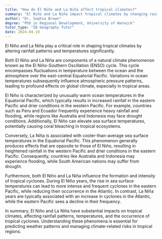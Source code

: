 ```yaml
---
title: "How do El Niño and La Niña affect tropical climates?"
summary: "El Niño and La Niña impact tropical climates by changing rainfall patterns and temperatures, leading to significant environmental and weather-related consequences."
author: "Dr. Sophia Brown"
degree: "PhD in Regional Development, University of Warwick"
tutor_type: "IB Geography Tutor"
date: 2024-04-19
---
```


El Niño and La Niña play a critical role in shaping tropical climates by altering rainfall patterns and temperatures significantly.

Both El Niño and La Niña are components of a natural climate phenomenon known as the El Niño-Southern Oscillation (ENSO) cycle. This cycle encompasses fluctuations in temperature between the ocean and the atmosphere over the east-central Equatorial Pacific. Variations in ocean temperatures subsequently influence atmospheric pressure patterns, leading to profound effects on global climate, especially in tropical areas.

El Niño is characterized by unusually warm ocean temperatures in the Equatorial Pacific, which typically results in increased rainfall in the eastern Pacific and drier conditions in the western Pacific. For example, countries such as Peru and Ecuador frequently experience heavy rainfall and flooding, while regions like Australia and Indonesia may face drought conditions. Additionally, El Niño can elevate sea surface temperatures, potentially causing coral bleaching in tropical ecosystems.

Conversely, La Niña is associated with cooler-than-average sea surface temperatures in the Equatorial Pacific. This phenomenon generally produces effects that are opposite to those of El Niño, resulting in heightened rainfall in the western Pacific and drier conditions in the eastern Pacific. Consequently, countries like Australia and Indonesia may experience flooding, while South American nations may suffer from drought.

Furthermore, both El Niño and La Niña influence the formation and intensity of tropical cyclones. During El Niño years, the rise in sea surface temperatures can lead to more intense and frequent cyclones in the eastern Pacific, while reducing their occurrence in the Atlantic. In contrast, La Niña years are typically associated with an increase in cyclones in the Atlantic, while the eastern Pacific sees a decline in their frequency.

In summary, El Niño and La Niña have substantial impacts on tropical climates, affecting rainfall patterns, temperatures, and the occurrence of tropical cyclones. Understanding these phenomena is essential for predicting weather patterns and managing climate-related risks in tropical regions.
    
